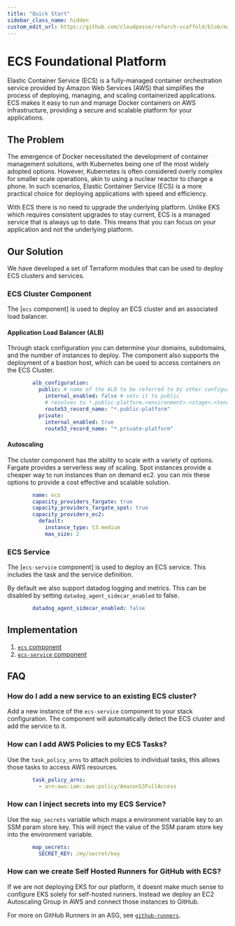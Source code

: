 ```yaml
---
title: "Quick Start"
sidebar_class_name: hidden
custom_edit_url: https://github.com/cloudposse/refarch-scaffold/blob/main/docs/docs/fundamentals/ecs.md
---
```


# ECS Foundational Platform

Elastic Container Service (ECS) is a fully-managed container orchestration service provided by Amazon Web Services (AWS) that simplifies the process of deploying, managing, and scaling containerized applications. ECS makes it easy to run and manage Docker containers on AWS infrastructure, providing a secure and scalable platform for your applications.


<ReactPlayer controls url='https://docs.cloudposse.com/assets/refarch/handoffs/ecs.mp4' />

## The Problem
The emergence of Docker necessitated the development of container management solutions, with Kubernetes being one of the most widely adopted options. However, Kubernetes is often considered overly complex for smaller scale operations, akin to using a nuclear reactor to charge a phone. In such scenarios, Elastic Container Service (ECS) is a more practical choice for deploying applications with speed and efficiency.

With ECS there is no need to upgrade the underlying platform. Unlike EKS which requires consistent upgrades to stay current, ECS is a managed service that is always up to date. This means that you can focus on your application and not the underlying platform.

## Our Solution
We have developed a set of Terraform modules that can be used to deploy ECS clusters and services.

### ECS Cluster Component
The [`ecs` component] is used to deploy an ECS cluster and an associated load balancer.

#### Application Load Balancer (ALB)
Through stack configuration you can determine your domains, subdomains, and the number of instances to deploy. The component also supports the deployment of a bastion host, which can be used to access containers on the ECS Cluster.
```yaml
        alb_configuration:
          public: # name of the ALB to be referred to by other configurations
            internal_enabled: false # sets it to public
            # resolves to *.public-platform.<environment>.<stage>.<tenant>.<domain>.<tld>
            route53_record_name: "*.public-platform"
          private:
            internal_enabled: true
            route53_record_name: "*.private-platform"
```

#### Autoscaling
The cluster component has the ability to scale with a variety of options. Fargate provides a serverless way of scaling. Spot instances provide a cheaper way to run instances than on demand ec2.
you can mix these options to provide a cost effective and scalable solution.
```yaml
        name: ecs
        capacity_providers_fargate: true
        capacity_providers_fargate_spot: true
        capacity_providers_ec2:
          default:
            instance_type: t3.medium
            max_size: 2
```

### ECS Service
The [`ecs-service` component] is used to deploy an ECS service. This includes the task and the service definition.

By default we also support datadog logging and metrics. This can be disabled by setting `datadog_agent_sidecar_enabled` to false.
```yaml
        datadog_agent_sidecar_enabled: false
```

## Implementation

1. [`ecs` component](/components/library/aws/ecs/)
2. [`ecs-service` component](/components/library/aws/ecs-service/)

## FAQ

### How do I add a new service to an existing ECS cluster?
Add a new instance of the `ecs-service` component to your stack configuration. The component will automatically detect the ECS cluster and add the service to it.

### How can I add AWS Policies to my ECS Tasks?
Use the `task_policy_arns` to attach policies to individual tasks, this allows those tasks to access AWS resources.
```yaml
        task_policy_arns:
          - arn:aws:iam::aws:policy/AmazonS3FullAccess
```

### How can I inject secrets into my ECS Service?
Use the `map_secrets` variable which maps a environment variable key to an SSM param store key. This will inject the value of the SSM param store key into the environment variable.
```yaml
        map_secrets:
          SECRET_KEY: /my/secret/key
```
### How can we create Self Hosted Runners for GitHub with ECS?

If we are not deploying EKS for our platform, it doesnt make much sense to configure EKS solely for self-hosted runners. Instead we deploy an EC2 Autoscaling Group in AWS and connect those instances to GitHub.

For more on GitHub Runners in an ASG, see [`github-runners`](/components/library/aws/github-runners/).
